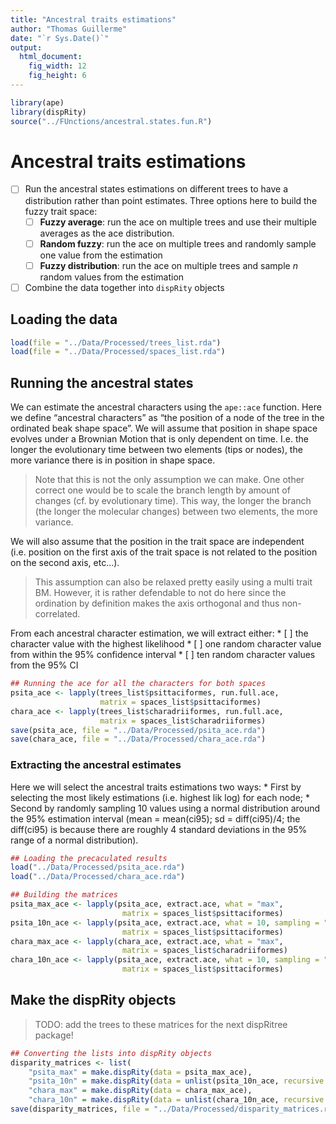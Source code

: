 ```yaml
---
title: "Ancestral traits estimations"
author: "Thomas Guillerme"
date: "`r Sys.Date()`"
output:
  html_document:
    fig_width: 12
    fig_height: 6
---
```


```r
library(ape)
library(dispRity)
source("../FUnctions/ancestral.states.fun.R")
```

# Ancestral traits estimations

 - [ ] Run the ancestral states estimations on different trees to have a distribution rather than point estimates. Three options here to build the fuzzy trait space:
    * [ ] **Fuzzy average**: run the ace on multiple trees and use their multiple averages as the ace distribution.
    * [ ] **Random fuzzy**: run the ace on multiple trees and randomly sample one value from the estimation
    * [ ] **Fuzzy distribution**: run the ace on multiple trees and sample *n* random values from the estimation
 - [ ] Combine the data together into `dispRity` objects

## Loading the data

```r
load(file = "../Data/Processed/trees_list.rda")
load(file = "../Data/Processed/spaces_list.rda")
```

## Running the ancestral states

We can estimate the ancestral characters using the `ape::ace` function.
Here we define "ancestral characters" as "the position of a node of the tree in the ordinated beak shape space".
We will assume that position in shape space evolves under a Brownian Motion that is only dependent on time. I.e. the longer the evolutionary time between two elements (tips or nodes), the more variance there is in position in shape space.

> Note that this is not the only assumption we can make. One other correct one would be to scale the branch length by amount of changes (cf. by evolutionary time). This way, the longer the branch (the longer the molecular changes) between two elements, the more variance.

We will also assume that the position in the trait space are independent (i.e. position on the first axis of the trait space is not related to the position on the second axis, etc...).

> This assumption can also be relaxed pretty easily using a multi trait BM. However, it is rather defendable to not do here since the ordination by definition makes the axis orthogonal and thus non-correlated.

From each ancestral character estimation, we will extract either:
 * [ ] the character value with the highest likelihood
 * [ ] one random character value from within the 95% confidence interval
 * [ ] ten random character values from the 95% CI

```r
## Running the ace for all the characters for both spaces
psita_ace <- lapply(trees_list$psittaciformes, run.full.ace,
                    matrix = spaces_list$psittaciformes)
chara_ace <- lapply(trees_list$charadriiformes, run.full.ace,
                    matrix = spaces_list$charadriiformes)
save(psita_ace, file = "../Data/Processed/psita_ace.rda")
save(chara_ace, file = "../Data/Processed/chara_ace.rda")
```

### Extracting the ancestral estimates

Here we will select the ancestral traits estimations two ways:
 * First by selecting the most likely estimations (i.e. highest lik log) for each node;
 * Second by randomly sampling 10 values using a normal distribution around the 95% estimation interval (mean = mean(ci95); sd = diff(ci95)/4; the diff(ci95) is because there are roughly 4 standard deviations in the 95% range of a normal distribution).

```r
## Loading the precaculated results
load("../Data/Processed/psita_ace.rda")
load("../Data/Processed/chara_ace.rda")

## Building the matrices
psita_max_ace <- lapply(psita_ace, extract.ace, what = "max",
                         matrix = spaces_list$psittaciformes)
psita_10n_ace <- lapply(psita_ace, extract.ace, what = 10, sampling = "normal",
                         matrix = spaces_list$psittaciformes)
chara_max_ace <- lapply(chara_ace, extract.ace, what = "max",
                         matrix = spaces_list$charadriiformes)
chara_10n_ace <- lapply(psita_ace, extract.ace, what = 10, sampling = "normal",
                         matrix = spaces_list$psittaciformes)
```

## Make the dispRity objects

> TODO: add the trees to these matrices for the next dispRitree package!

```r
## Converting the lists into dispRity objects
disparity_matrices <- list(
    "psita_max" = make.dispRity(data = psita_max_ace),
    "psita_10n" = make.dispRity(data = unlist(psita_10n_ace, recursive = FALSE)),
    "chara_max" = make.dispRity(data = chara_max_ace),
    "chara_10n" = make.dispRity(data = unlist(chara_10n_ace, recursive = FALSE)))
save(disparity_matrices, file = "../Data/Processed/disparity_matrices.rda")
```
